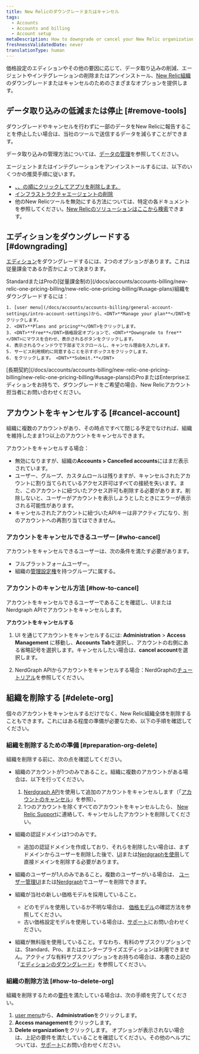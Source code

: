 ```yaml
---
title: New Relicのダウングレードまたはキャンセル
tags:
  - Accounts
  - Accounts and billing
  - Account setup
metaDescription: How to downgrade or cancel your New Relic organization.
freshnessValidatedDate: never
translationType: human
---
```


価格設定のエディションやその他の要因に応じて、データ取り込みの削減、エージェントやインテグレーションの削除またはアンインストール、[New Relic組織](/docs/accounts/accounts-billing/new-relic-one-pricing-users/new-relic-account-structure)のダウングレードまたはキャンセルのためのさまざまなオプションを提供します。

## データ取り込みの低減または停止 [#remove-tools]

ダウングレードやキャンセルを行わずに一部のデータをNew Relicに報告することを停止したい場合は、当社のツールで送信するデータを減らすことができます。

データ取り込みの管理方法については、[データの管理](/docs/telemetry-data-platform/get-data-new-relic/manage-data/manage-your-data)を参照してください。

エージェントまたはインテグレーションをアンインストールするには、以下のいくつかの推奨手順に従います。

* [<InlinePopover type="apm" />、<InlinePopover type="browser" />、<InlinePopover type="mobile" />の順にクリックしてアプリを削除します。](/docs/apm/new-relic-apm/maintenance/remove-applications-new-relic/)
* [インフラストラクチャエージェントの削除](/docs/infrastructure/install-infrastructure-agent/update-or-uninstall/uninstall-infrastructure-agent/)
* 他のNew Relicツールを無効にする方法については、特定の各ドキュメントを参照してください。[New Relicのソリューションはここから検索](https://newrelic.com/instant-observability/)できます。

## エディションをダウングレードする [#downgrading]

[エディション](/docs/accounts/accounts-billing/new-relic-one-pricing-billing/new-relic-one-pricing-billing/#editions)をダウングレードするには、2つのオプションがあります。これは従量課金であるか否かによって決まります。

<CollapserGroup>
  <Collapser id="payg-downgrade" title="従量課金制の組織">
    StandardまたはProの[従量課金制の](/docs/accounts/accounts-billing/new-relic-one-pricing-billing/new-relic-one-pricing-billing/#usage-plans)組織をダウングレードするには：

    1. [user menu](/docs/accounts/accounts-billing/general-account-settings/intro-account-settings)から、<DNT>**Manage your plan**</DNT>をクリックします。
    2. <DNT>**Plans and pricing**</DNT>をクリックします。
    3. <DNT>**Free**</DNT>価格設定オプションで、<DNT>**Downgrade to free**</DNT>にマウスを合わせ、表示されるボタンをクリックします。
    4. 表示されるウィンドウで下部までスクロールし、キャンセル理由を入力します。
    5. サービス利用規約に同意することを示すボックスをクリックします。
    6. をクリックします。 <DNT>**Submit.**</DNT>
  </Collapser>

  <Collapser id="contract-downgrade" title="契約のある組織">
    [長期契約](/docs/accounts/accounts-billing/new-relic-one-pricing-billing/new-relic-one-pricing-billing/#usage-plans)のProまたはEnterpriseエディションをお持ちで、ダウングレードをご希望の場合、New Relicアカウント担当者にお問い合わせください。
  </Collapser>
</CollapserGroup>

## アカウントをキャンセルする [#cancel-account]

組織に複数のアカウントがあり、その時点ですべて閉じる予定でなければ、組織を維持したまま1つ以上のアカウントをキャンセルできます。

アカウントをキャンセルする場合：

* 無効になりますが、組織の**Accounts &gt; Cancelled accounts**にはまだ表示されています。
* ユーザー、グループ、カスタムロールは残りますが、キャンセルされたアカウントに割り当てられているアクセス許可はすべての接続を失います。また、このアカウントに紐づいたアクセス許可も削除する必要があります。削除しないと、ユーザーがアカウントを表示しようとしたときにエラーが表示される可能性があります。
* キャンセルされたアカウントに紐づいたAPIキーは非アクティブになり、別のアカウントへの再割り当てはできません。

### アカウントをキャンセルできるユーザー [#who-cancel]

アカウントをキャンセルできるユーザーは、次の条件を満たす必要があります。

* フルプラットフォームユーザー。
* 組織の[管理設定権](/docs/accounts/accounts-billing/new-relic-one-user-management/user-management-concepts/#admin-settings)を持つグループに属する。

### アカウントのキャンセル方法 [#how-to-cancel]

アカウントをキャンセルできるユーザーであることを確認し、UIまたはNerdgraph APIでアカウントをキャンセルします。

**アカウントをキャンセルする**

1. UI を通じてアカウントをキャンセルするには: **Administration** &gt; **Access Management** に移動し、**Accounts Tab**を選択し、アカウントの右側にある省略記号を選択します。キャンセルしたい場合は、**cancel account**を選択します。

2. NerdGraph APIからアカウントをキャンセルする場合：NerdGraphの[チュートリアル](/docs/apis/nerdgraph/examples/manage-accounts-nerdgraph)を参照してください。

## 組織を削除する [#delete-org]

個々のアカウントをキャンセルするだけでなく、New Relic組織全体を削除することもできます。これにはある程度の準備が必要なため、以下の手順を確認してください。

### 組織を削除するための準備 [#preparation-org-delete]

組織を削除する前に、次の点を確認してください。

* 組織のアカウントが1つのみであること。組織に複数のアカウントがある場合は、以下を行ってください。

  1. [Nerdgraph API](/docs/apis/nerdgraph/examples/manage-accounts-nerdgraph)を使用して追加のアカウントをキャンセルします（「[アカウントのキャンセル](#cancel-account)」を参照）。
  2. 1つのアカウントを除くすべてのアカウントをキャンセルしたら、 [New Relic Support](/docs/using-new-relic/welcome-new-relic/get-started/find-help-use-support-portal)に連絡して、キャンセルしたアカウントを削除してください。

* 組織の認証ドメインは1つのみです。
  * 追加の認証ドメインを作成しており、それらを削除したい場合は、まずドメインからユーザーを削除した後で、[UI](https://forum.newrelic.com/s/hubtopic/aAXPh0000006Wd7OAE/delete-authentication-domains)または[Nerdgraphを使用](https://forum.newrelic.com/s/hubtopic/aAXPh000000664LOAQ/api-endpoint-to-delete-authentication-domains)して直接ドメインを削除する必要があります。

* 組織のユーザーが1人のみであること。複数のユーザーがいる場合は、 [ユーザー管理UI](/docs/accounts/accounts-billing/new-relic-one-user-management/user-management-ui-and-tasks/#delete-users)または[Nerdgraph](/docs/apis/nerdgraph/examples/nerdgraph-manage-users/#delete-users)でユーザーを削除できます。

* 組織が当社の新しい価格モデルを採用していること。

  * どのモデルを使用しているか不明な場合は、 [価格モデル](/docs/accounts/original-accounts-billing/original-product-based-pricing/overview-pricing-models/#determine-pricing)の確認方法を参照してください。
  * 古い価格設定モデルを使用している場合は、[サポート](/docs/using-new-relic/welcome-new-relic/get-started/find-help-use-support-portal)にお問い合わせください。

* 組織が無料版を使用していること。すなわち、有料のサブスクリプションでは、Standard、Pro、またはエンタープライズエディションは利用できません。アクティブな有料サブスクリプションをお持ちの場合は、本書の上記の「[エディションのダウングレード](#downgrading)」を参照してください。

### 組織の削除方法 [#how-to-delete-org]

組織を削除するための[要件](#delete-org)を満たしている場合は、次の手順を完了してください。

1. [user menu](/docs/accounts/accounts-billing/general-account-settings/intro-account-settings)から、<DNT>**Administration**</DNT>をクリックします。
2. <DNT>**Access management**</DNT>をクリックします。
3. <DNT>**Delete organization**</DNT>をクリックします。 オプションが表示されない場合は、上記の要件を満たしていることを確認してください。その他のヘルプについては、[サポート](/docs/using-new-relic/welcome-new-relic/get-started/find-help-use-support-portal)にお問い合わせください。
